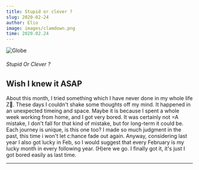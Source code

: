 ```yaml
---
title: Stupid or clever ?
slug: 2020-02-24
author: Elio
image: images/clamdown.png
time: 2020.02.24
---
```


![Globe](images/clamdown.png)

###### Stupid Or Clever ?

## Wish I knew it ASAP

About this month, I tried something which I have never done in my whole life Z🥊. These days I couldn't shake some thoughts off my mind.
It happened in an unexpected timeing and space. Maybe it is because I spent a whole week working from home, and I got very bored.
It was certainly not =A mistake, I don't fall for that kind of mistake, but for long-term it could be. Each journey is unique, is this one too?
I made so much judgment in the past, this time i won't let c:hance fade out again.
Anyway, considering last year I also got lucky in Feb, so I would suggest that every February is my lucky month in every following year.
(H)ere we go.
I finally got it, it's just I got bored easily as last time.

---
